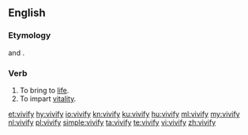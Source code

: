 ==English==

===Etymology===
{{etyl|LL.|en}} {{m|la|vivificō}} and {{etyl|fr|en}} {{m|fr|vivifier}}.

===Verb===
{{en-verb|vivifies|vivifying|vivified}}

# To bring to [[life]].
# To impart [[vitality]].

[[et:vivify]]
[[hy:vivify]]
[[io:vivify]]
[[kn:vivify]]
[[ku:vivify]]
[[hu:vivify]]
[[ml:vivify]]
[[my:vivify]]
[[nl:vivify]]
[[pl:vivify]]
[[simple:vivify]]
[[ta:vivify]]
[[te:vivify]]
[[vi:vivify]]
[[zh:vivify]]